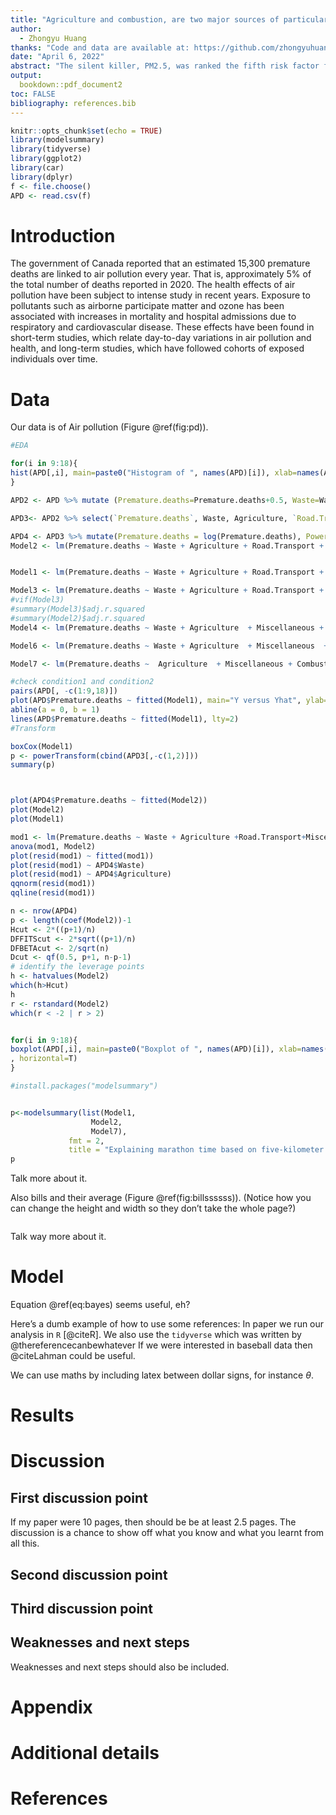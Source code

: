 ```yaml
---
title: "Agriculture and combustion, are two major sources of particular matter(PM2.5) that are associated with premature deaths in Canada"
author: 
  - Zhongyu Huang
thanks: "Code and data are available at: https://github.com/zhongyuhuang/Household-air-pollution-attributable-deaths-Analysis.git"
date: "April 6, 2022"
abstract: "The silent killer, PM2.5, was ranked the fifth risk factor for cardiovascular disease and lung cancer. Approximately 4.5 million individuals died due to exposure to PM2.5 globally every year. This report aims to model and predict the trend of premature deaths resulting from PM2.5 in Canada by using the linear regression model. The results indicate that the number of premature deaths can be explained by man-made emissions from agriculture and combustion. Increasing emissions from these two sources are significantly related to increases in deaths."
output:
  bookdown::pdf_document2
toc: FALSE
bibliography: references.bib
---
```


```r
knitr::opts_chunk$set(echo = TRUE)
library(modelsummary)
library(tidyverse)
library(ggplot2)
library(car)
library(dplyr)
f <- file.choose()
APD <- read.csv(f)
```

# Introduction

 The government of Canada reported that an estimated 15,300 premature deaths are linked to air pollution every year. That is, approximately 5% of the total number of deaths reported in 2020. The health effects of air pollution have been subject to intense study in recent years. Exposure to pollutants such as airborne participate matter and ozone has been associated with increases in mortality and hospital admissions due to respiratory and cardiovascular disease. These effects have been found in short-term studies, which relate day-to-day variations in air pollution and health, and long-term studies, which have followed cohorts of exposed individuals over time.


# Data

Our data is of Air pollution (Figure \@ref(fig:pd)).

```r
#EDA

for(i in 9:18){
hist(APD[,i], main=paste0("Histogram of ", names(APD)[i]), xlab=names(APD)[i], cex.main=0.75)
}
```
```r

APD2 <- APD %>% mutate (Premature.deaths=Premature.deaths+0.5, Waste=Waste+0.5, Agriculture=Agriculture+0.5,Road.Transport=Road.Transport+0.5, Miscellaneous=Miscellaneous+0.5,Power.stations=Power.stations+0.5, Other.Mobile.Sources=Other.Mobile.Sources+0.5, Combustion=Combustion+0.5, Industrial.processes.and.product.use=Industrial.processes.and.product.use+0.5)

APD3<- APD2 %>% select(`Premature.deaths`, Waste, Agriculture, `Road.Transport`, Miscellaneous, `Power.stations` , `Other.Mobile.Sources` , Combustion , `Industrial.processes.and.product.use`)

APD4 <- APD3 %>% mutate(Premature.deaths = log(Premature.deaths), Power.stations=log(Power.stations))
Model2 <- lm(Premature.deaths ~ Waste + Agriculture + Road.Transport + Miscellaneous + Power.stations + Other.Mobile.Sources + Combustion + Industrial.processes.and.product.use, data=APD4)


Model1 <- lm(Premature.deaths ~ Waste + Agriculture + Road.Transport + Miscellaneous + Power.stations + Other.Mobile.Sources + Combustion + Industrial.processes.and.product.use, data=APD3)

Model3 <- lm(Premature.deaths ~ Waste + Agriculture + Road.Transport + Miscellaneous + Power.stations  + Combustion + Industrial.processes.and.product.use, data=APD4)
#vif(Model3)
#summary(Model3)$adj.r.squared
#summary(Model2)$adj.r.squared
Model4 <- lm(Premature.deaths ~ Waste + Agriculture  + Miscellaneous + Power.stations  + Combustion + Industrial.processes.and.product.use, data=APD4)

Model6 <- lm(Premature.deaths ~ Waste + Agriculture  + Miscellaneous  + Combustion+  Road.Transport, data=APD4)

Model7 <- lm(Premature.deaths ~  Agriculture  + Miscellaneous + Combustion, data=APD4)

#check condition1 and condition2
pairs(APD[, -c(1:9,18)])
plot(APD$Premature.deaths ~ fitted(Model1), main="Y versus Yhat", ylab="response", xlab="yhat")
abline(a = 0, b = 1)
lines(APD$Premature.deaths ~ fitted(Model1), lty=2)
#Transform

boxCox(Model1)
p <- powerTransform(cbind(APD3[,-c(1,2)]))
summary(p)



plot(APD4$Premature.deaths ~ fitted(Model2))
plot(Model2)
plot(Model1)

mod1 <- lm(Premature.deaths ~ Waste + Agriculture +Road.Transport+Miscellaneous +Power.stations, data=APD4)
anova(mod1, Model2)
plot(resid(mod1) ~ fitted(mod1))
plot(resid(mod1) ~ APD4$Waste)
plot(resid(mod1) ~ APD4$Agriculture)
qqnorm(resid(mod1))
qqline(resid(mod1))

n <- nrow(APD4)
p <- length(coef(Model2))-1
Hcut <- 2*((p+1)/n)
DFFITScut <- 2*sqrt((p+1)/n)
DFBETAcut <- 2/sqrt(n)
Dcut <- qf(0.5, p+1, n-p-1)
# identify the leverage points
h <- hatvalues(Model2)
which(h>Hcut)
h
r <- rstandard(Model2)
which(r < -2 | r > 2)


for(i in 9:18){
boxplot(APD[,i], main=paste0("Boxplot of ", names(APD)[i]), xlab=names(APD)[i]
, horizontal=T)
}
```
```r
#install.packages("modelsummary")


p<-modelsummary(list(Model1,
                  Model2, 
                  Model7),
             fmt = 2,
             title = "Explaining marathon time based on five-kilometer run times and weather features")
p
```

Talk more about it.

Also bills and their average (Figure \@ref(fig:billssssss)). (Notice how you can change the height and width so they don't take the whole page?)

```r


```

Talk way more about it. 



# Model

\begin{equation}
Pr(\theta | y) = \frac{Pr(y | \theta) Pr(\theta)}{Pr(y)}  (\#eq:bayes)
\end{equation}

Equation \@ref(eq:bayes) seems useful, eh?

Here's a dumb example of how to use some references: In paper we run our analysis in `R` [@citeR]. We also use the `tidyverse` which was written by @thereferencecanbewhatever If we were interested in baseball data then @citeLahman could be useful. 

We can use maths by including latex between dollar signs, for instance $\theta$.


# Results

# Discussion

## First discussion point

If my paper were 10 pages, then should be be at least 2.5 pages. The discussion is a chance to show off what you know and what you learnt from all this. 

## Second discussion point

## Third discussion point

## Weaknesses and next steps

Weaknesses and next steps should also be included.

\newpage

\appendix

# Appendix {-}


# Additional details


\newpage


# References


